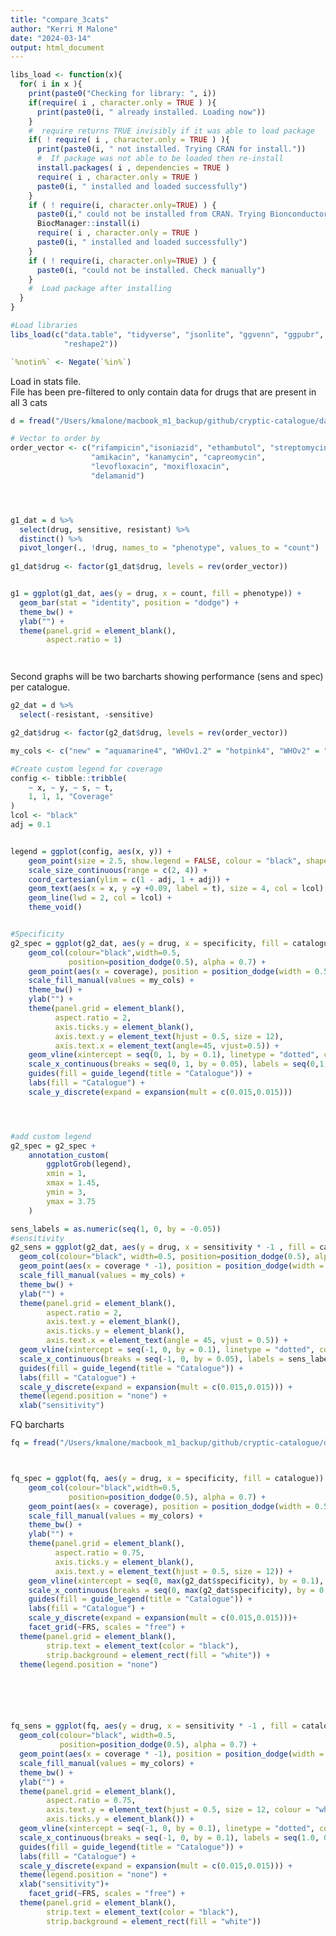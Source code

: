 ```yaml
---
title: "compare_3cats"
author: "Kerri M Malone"
date: "2024-03-14"
output: html_document
---
```



```r


libs_load <- function(x){
  for( i in x ){
    print(paste0("Checking for library: ", i))
    if(require( i , character.only = TRUE ) ){
      print(paste0(i, " already installed. Loading now"))
    }
    #  require returns TRUE invisibly if it was able to load package
    if( ! require( i , character.only = TRUE ) ){
      print(paste0(i, " not installed. Trying CRAN for install."))
      #  If package was not able to be loaded then re-install
      install.packages( i , dependencies = TRUE )
      require( i , character.only = TRUE )
      paste0(i, " installed and loaded successfully")
    }
    if ( ! require(i, character.only=TRUE) ) {
      paste0(i," could not be installed from CRAN. Trying Bionconductor....")
      BiocManager::install(i)
      require( i , character.only = TRUE )
      paste0(i, " installed and loaded successfully")
    }
    if ( ! require(i, character.only=TRUE) ) {
      paste0(i, "could not be installed. Check manually")
    }
    #  Load package after installing
  }
}

#Load libraries
libs_load(c("data.table", "tidyverse", "jsonlite", "ggvenn", "ggpubr",
            "reshape2"))

`%notin%` <- Negate(`%in%`)
```


Load in stats file.  
File has been pre-filtered to only contain data for drugs that are present in all 3 cats
```r
d = fread("/Users/kmalone/macbook_m1_backup/github/cryptic-catalogue/data/training/results/compare_stats_3cats.csv")


```


```r
# Vector to order by
order_vector <- c("rifampicin","isoniazid", "ethambutol", "streptomycin",
                  "amikacin", "kanamycin", "capreomycin",
                  "levofloxacin", "moxifloxacin",
                  "delamanid")




g1_dat = d %>%
  select(drug, sensitive, resistant) %>%
  distinct() %>%
  pivot_longer(., !drug, names_to = "phenotype", values_to = "count")
  
g1_dat$drug <- factor(g1_dat$drug, levels = rev(order_vector))


g1 = ggplot(g1_dat, aes(y = drug, x = count, fill = phenotype)) +
  geom_bar(stat = "identity", position = "dodge") +
  theme_bw() +
  ylab("") +
  theme(panel.grid = element_blank(),
        aspect.ratio = 1)




```

Second graphs will be two barcharts showing performance (sens and spec) per catalogue.  

```r

g2_dat = d %>%
  select(-resistant, -sensitive)

g2_dat$drug <- factor(g2_dat$drug, levels = rev(order_vector))

my_cols <- c("new" = "aquamarine4", "WHOv1.2" = "hotpink4", "WHOv2" = "goldenrod2")

#Create custom legend for coverage
config <- tibble::tribble(
    ~ x, ~ y, ~ s, ~ t,
    1, 1, 1, "Coverage"
)
lcol <- "black"
adj = 0.1


legend = ggplot(config, aes(x, y)) +
    geom_point(size = 2.5, show.legend = FALSE, colour = "black", shape =21) +
    scale_size_continuous(range = c(2, 4)) +
    coord_cartesian(ylim = c(1 - adj, 1 + adj)) +
    geom_text(aes(x = x, y =y +0.09, label = t), size = 4, col = lcol) +
    geom_line(lwd = 2, col = lcol) +
    theme_void()


#Specificity
g2_spec = ggplot(g2_dat, aes(y = drug, x = specificity, fill = catalogue)) +
    geom_col(colour="black",width=0.5,    
             position=position_dodge(0.5), alpha = 0.7) +
    geom_point(aes(x = coverage), position = position_dodge(width = 0.5), size = 3, colour = "black", shape = 21, show.legend = FALSE) + 
    scale_fill_manual(values = my_cols) + 
    theme_bw() +
    ylab("") +
    theme(panel.grid = element_blank(),
          aspect.ratio = 2,
          axis.ticks.y = element_blank(),
          axis.text.y = element_text(hjust = 0.5, size = 12),
          axis.text.x = element_text(angle=45, vjust=0.5)) +
    geom_vline(xintercept = seq(0, 1, by = 0.1), linetype = "dotted", color = "grey50") +
    scale_x_continuous(breaks = seq(0, 1, by = 0.05), labels = seq(0,1, by = 0.05)) +
    guides(fill = guide_legend(title = "Catalogue")) +
    labs(fill = "Catalogue") +
    scale_y_discrete(expand = expansion(mult = c(0.015,0.015)))




#add custom legend
g2_spec = g2_spec +
    annotation_custom(
        ggplotGrob(legend),
        xmin = 1,
        xmax = 1.45,
        ymin = 3,
        ymax = 3.75
    )

sens_labels = as.numeric(seq(1, 0, by = -0.05))
#sensitivity
g2_sens = ggplot(g2_dat, aes(y = drug, x = sensitivity * -1 , fill = catalogue)) +
  geom_col(colour="black", width=0.5, position=position_dodge(0.5), alpha = 0.7) +
  geom_point(aes(x = coverage * -1), position = position_dodge(width = 0.5), size = 3, colour = "black", shape = 21, show.legend = FALSE) + 
  scale_fill_manual(values = my_cols) + 
  theme_bw() +
  ylab("") +
  theme(panel.grid = element_blank(),
        aspect.ratio = 2,
        axis.text.y = element_blank(),
        axis.ticks.y = element_blank(),
        axis.text.x = element_text(angle = 45, vjust = 0.5)) +
  geom_vline(xintercept = seq(-1, 0, by = 0.1), linetype = "dotted", color = "grey50") +
  scale_x_continuous(breaks = seq(-1, 0, by = 0.05), labels = sens_labels) +  
  guides(fill = guide_legend(title = "Catalogue")) +
  labs(fill = "Catalogue") +
  scale_y_discrete(expand = expansion(mult = c(0.015,0.015))) +
  theme(legend.position = "none") +
  xlab("sensitivity")


```

FQ barcharts
```r
fq = fread("/Users/kmalone/macbook_m1_backup/github/cryptic-catalogue/data/training/results/compare_stats_3cats_FQ_FRS.csv")



fq_spec = ggplot(fq, aes(y = drug, x = specificity, fill = catalogue)) +
    geom_col(colour="black",width=0.5,    
             position=position_dodge(0.5), alpha = 0.7) +
    geom_point(aes(x = coverage), position = position_dodge(width = 0.5), size = 3, colour = "black", shape = 21, show.legend = FALSE) + 
    scale_fill_manual(values = my_colors) + 
    theme_bw() +
    ylab("") +
    theme(panel.grid = element_blank(),
          aspect.ratio = 0.75,
          axis.ticks.y = element_blank(),
          axis.text.y = element_text(hjust = 0.5, size = 12)) +
    geom_vline(xintercept = seq(0, max(g2_dat$specificity), by = 0.1), linetype = "dotted", color = "grey50") +
    scale_x_continuous(breaks = seq(0, max(g2_dat$specificity), by = 0.1), labels = seq(0,1, by = 0.1)) +
    guides(fill = guide_legend(title = "Catalogue")) +
    labs(fill = "Catalogue") +
    scale_y_discrete(expand = expansion(mult = c(0.015,0.015)))+
    facet_grid(~FRS, scales = "free") +
  theme(panel.grid = element_blank(),
        strip.text = element_text(color = "black"),
        strip.background = element_rect(fill = "white")) +
  theme(legend.position = "none") 






fq_sens = ggplot(fq, aes(y = drug, x = sensitivity * -1 , fill = catalogue)) +
  geom_col(colour="black", width=0.5, 
           position=position_dodge(0.5), alpha = 0.7) +
  geom_point(aes(x = coverage * -1), position = position_dodge(width = 0.5), size = 3, colour = "black", shape = 21, show.legend = FALSE) + 
  scale_fill_manual(values = my_colors) + 
  theme_bw() +
  ylab("") +
  theme(panel.grid = element_blank(),
        aspect.ratio = 0.75,
        axis.text.y = element_text(hjust = 0.5, size = 12, colour = "white"),
        axis.ticks.y = element_blank()) +
  geom_vline(xintercept = seq(-1, 0, by = 0.1), linetype = "dotted", color = "grey50") +
  scale_x_continuous(breaks = seq(-1, 0, by = 0.1), labels = seq(1.0, 0, by = -0.1)) +  
  guides(fill = guide_legend(title = "Catalogue")) +
  labs(fill = "Catalogue") +
  scale_y_discrete(expand = expansion(mult = c(0.015,0.015))) +
  theme(legend.position = "none") +
  xlab("sensitivity")+
    facet_grid(~FRS, scales = "free") +
  theme(panel.grid = element_blank(),
        strip.text = element_text(color = "black"),
        strip.background = element_rect(fill = "white")) 

```